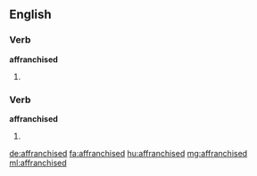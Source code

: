 ==English==

===Verb===
'''affranchised'''

# {{past of|affranchise}}

===Verb===
'''affranchised'''

# {{past of|affranchize}}

[[de:affranchised]]
[[fa:affranchised]]
[[hu:affranchised]]
[[mg:affranchised]]
[[ml:affranchised]]
